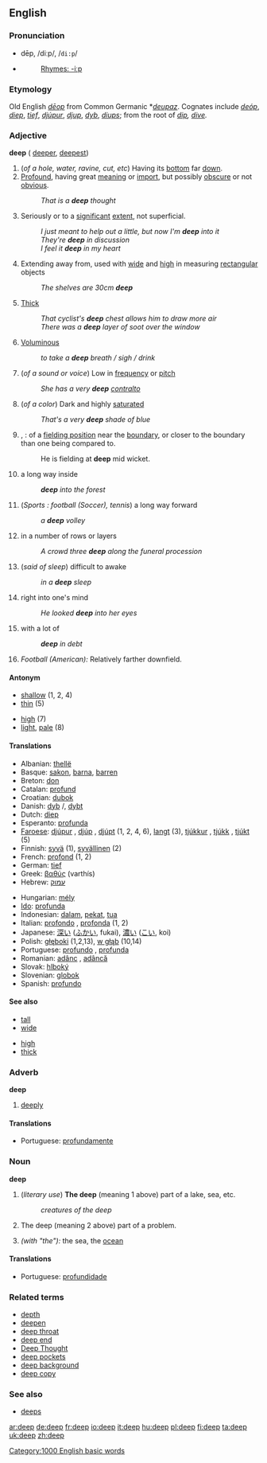 ==English==
{{rank|seem|book|story|470|deep|meet|interest|brother}}
===Pronunciation===
*dēp, /diːp/, /<tt>di:p</tt>/
*{{audio|en-us-deep.ogg|Audio (US)}}
*:[[Rhymes:English:-iːp|Rhymes: -iːp]]

===Etymology===
Old English ''[[dēop]]'' from Common Germanic *''[[deupaz]]''. Cognates include {{AS.}} ''[[deóp]]'', {{D.}} ''[[diep]]'', {{G.}} ''[[tief]]'', {{Icel.}} ''[[djúpur]]'', {{Sw.}} ''[[djup]]'', {{Dan.}} ''[[dyb]]'', {{Goth.}} ''[[diups]]''; from the root of {{E.}} ''[[dip]], [[dive]].''


===Adjective===
'''deep''' ({{compare}} [[deeper]], {{super}} [[deepest]])

# (''of a hole, water, ravine, cut, etc'') Having its [[bottom]] far [[down]].
# [[Profound]], having great [[meaning]] or [[import]], but possibly [[obscure]] or not [[obvious]].
#: ''That is a '''deep''' thought''
# Seriously or to a [[significant]] [[extent]], not superficial.
#: ''I just meant to help out a little, but now I'm '''deep''' into it''
#: ''They're '''deep''' in discussion''
#: ''I feel it '''deep''' in my heart''
# Extending away from, used with [[wide]] and [[high]] in measuring [[rectangular]] objects
#: ''The shelves are 30cm '''deep'''''
# [[Thick]]
#: ''That cyclist's '''deep''' chest allows him to draw more air''
#: ''There was a '''deep''' layer of soot over the window''
# [[Voluminous]]
#: ''to take a '''deep''' breath / sigh / drink''
# (''of a sound or voice'') Low in [[frequency]] or [[pitch]]
#: ''She has a very '''deep''' [[contralto]]''
# (''of a color'') Dark and highly [[saturated]]
#: ''That's a very '''deep''' shade of blue''
# {{cricket}}, {{baseball}}: of a [[fielding position]] near the [[boundary]], or closer to the boundary than one being compared to.
#: He is fielding at '''deep''' mid wicket.
# a long way inside
#: '''''deep''' into the forest''
# {{sports}} (''Sports : football (Soccer), tennis'') a long way forward
#: ''a '''deep''' volley''
# in a number of rows or layers
#: ''A crowd three '''deep''' along the funeral procession''
# (''said of sleep'') difficult to awake
#: ''in a '''deep''' sleep''
# right into one's mind
#: ''He looked '''deep''' into her eyes''
# with a lot of
#: '''''deep''' in debt''
# ''Football (American):'' Relatively farther downfield.

====Antonym====
{{top}}
*[[shallow]] (1, 2, 4)
*[[thin]] (5)
{{mid}}
*[[high]] (7)
*[[light]], [[pale]] (8)
{{bottom}}

====Translations====
{{top}}
*Albanian: [[thellë]]
*Basque: [[sakon]], [[barna]], [[barren]]
*Breton: [[don]]
*Catalan: [[profund]]
*Croatian: [[dubok]]
*Danish: [[dyb]] {{m}}/{{f}}, [[dybt]] {{n}}
*Dutch: [[diep]]
*Esperanto: [[profunda]]
*[[Faroese]]: [[djúpur]] {{m}}, [[djúp]] {{f}}, [[djúpt]] {{n}} (1, 2, 4, 6), [[langt]] (3), [[tjúkkur]] {{m}}, [[tjúkk]] {{f}}, [[tjúkt]] {{n}} (5) 
*Finnish: [[syvä]] (1), [[syvällinen]] (2)
*French: [[profond]] (1, 2)
*German: [[tief]]
*Greek: [[βαθύς]] (varthís)
*Hebrew: [[עמוק]]
{{mid}}
*Hungarian: [[mély]]
*[[Ido]]: [[profunda]]
*Indonesian: [[dalam]], [[pekat]], [[tua]]
*Italian: [[profondo]] {{m}}, [[profonda]] {{f}} (1, 2)
*Japanese: [[深い]] ([[ふかい]], fukai), [[濃い]] ([[こい]], koi)
*Polish: [[głęboki]] (1,2,13), [[w głąb]] (10,14)
*Portuguese: [[profundo]] {{m}}, [[profunda]] {{f}} 
*Romanian: [[adânc]] {{m}}, [[adâncă]] {{f}}
*Slovak: [[hlboký]]
*Slovenian: [[globok]]
*Spanish: [[profundo]]
{{bottom}}

====See also====
{{top}}
*[[tall]]
*[[wide]]
{{mid}}
*[[high]]
*[[thick]]
{{bottom}}

===Adverb===
'''deep'''

# [[deeply]]

====Translations====
* Portuguese: [[profundamente]]

===Noun===
'''deep'''  {{uncountable}}

# (''literary use'') '''The deep''' (meaning 1 above) part of a lake, sea, etc.
#: ''creatures of the deep''
# {{US}} {{rare}} The deep (meaning 2 above) part of a problem.
# ''(with "the"):'' the sea, the [[ocean]]

====Translations====
* Portuguese: [[profundidade]] {{f}}

===Related terms===
* [[depth]]
* [[deepen]]
* [[deep throat]]
* [[deep end]]
* [[Deep Thought]]
* [[deep pockets]]
* [[deep background]]
* [[deep copy]]

===See also===
*[[deeps]]


[[Category:1000 English basic words]]

[[ar:deep]]
[[de:deep]]
[[fr:deep]]
[[io:deep]]
[[it:deep]]
[[hu:deep]]
[[pl:deep]]
[[fi:deep]]
[[ta:deep]]
[[uk:deep]]
[[zh:deep]]